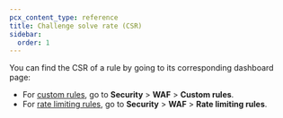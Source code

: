 ```yaml
---
pcx_content_type: reference
title: Challenge solve rate (CSR)
sidebar:
  order: 1
---
```



<Render file="challenge-solve-rate" product="fundamentals"/>

You can find the CSR of a rule by going to its corresponding dashboard page:

- For [custom rules](/waf/custom-rules/), go to **Security** > **WAF** > **Custom rules**.
- For [rate limiting rules](/waf/rate-limiting-rules/), go to **Security** > **WAF** > **Rate limiting rules**.
